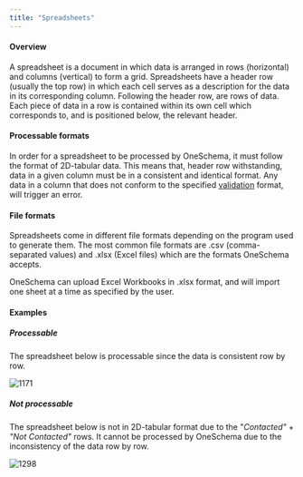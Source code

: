 ```yaml
---
title: "Spreadsheets"
---
```


#### Overview

A spreadsheet is a document in which data is arranged in rows (horizontal) and columns (vertical) to form a grid. Spreadsheets have a header row (usually the top row) in which each cell serves as a description for the data in its corresponding column. Following the header row, are rows of data. Each piece of data in a row is contained within its own cell which corresponds to, and is positioned below, the relevant header.

#### Processable formats

In order for a spreadsheet to be processed by OneSchema, it must follow the format of 2D-tabular data. This means that, header row withstanding, data in a given column must be in a consistent and identical format. Any data in a column that does not conform to the specified [validation](/docs/validations) format, will trigger an error.

#### File formats

Spreadsheets come in different file formats depending on the program used to generate them. The most common file formats are .csv (comma-separated values) and .xlsx (Excel files) which are the formats OneSchema accepts.

OneSchema can upload Excel Workbooks in .xlsx format, and will import one sheet at a time as specified by the user.

#### Examples

##### Processable

The spreadsheet below is processable since the data is consistent row by row.

![1171](/images/3a5313d-Screen_Shot_2022-06-13_at_11.25.55_AM.png "Screen Shot 2022-06-13 at 11.25.55 AM.png") 

##### Not processable

The spreadsheet below is not in 2D-tabular format due to the "_Contacted"_ \+ _"Not Contacted"_ rows. It cannot be processed by OneSchema due to the inconsistency of the data row by row.

![1298](/images/dfecd99-Screen_Shot_2022-06-13_at_11.31.15_AM.png "Screen Shot 2022-06-13 at 11.31.15 AM.png")